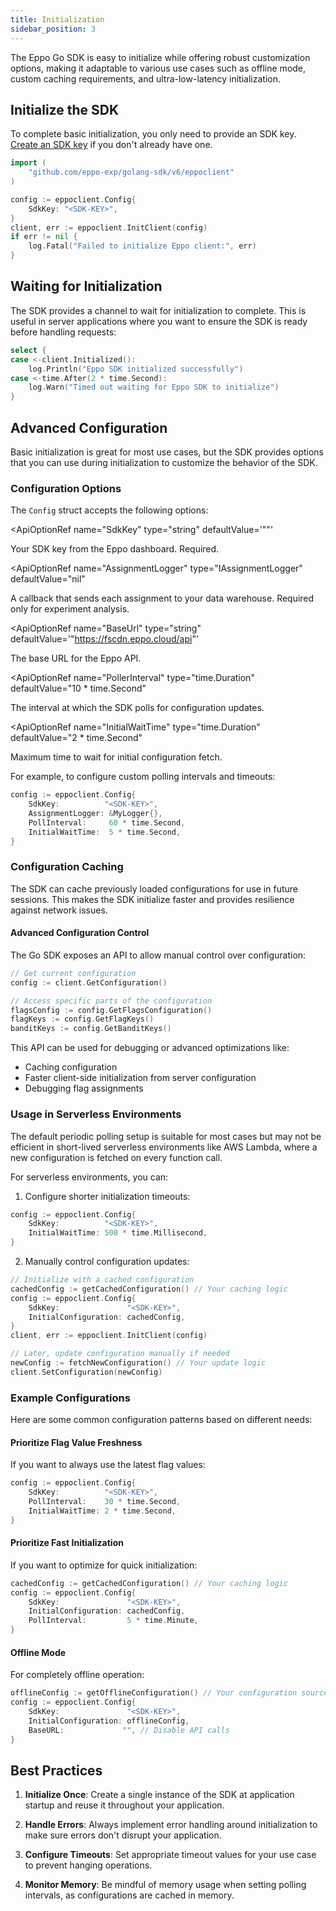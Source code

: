 ```yaml
---
title: Initialization
sidebar_position: 3
---
```



The Eppo Go SDK is easy to initialize while offering robust customization options, making it adaptable to various use cases such as offline mode, custom caching requirements, and ultra-low-latency initialization.

## Initialize the SDK

To complete basic initialization, you only need to provide an SDK key. [Create an SDK key](/sdks/sdk-keys) if you don't already have one.

```go
import (
    "github.com/eppo-exp/golang-sdk/v6/eppoclient"
)

config := eppoclient.Config{
    SdkKey: "<SDK-KEY>",
}
client, err := eppoclient.InitClient(config)
if err != nil {
    log.Fatal("Failed to initialize Eppo client:", err)
}
```

## Waiting for Initialization

The SDK provides a channel to wait for initialization to complete. This is useful in server applications where you want to ensure the SDK is ready before handling requests:

```go
select {
case <-client.Initialized():
    log.Println("Eppo SDK initialized successfully")
case <-time.After(2 * time.Second):
    log.Warn("Timed out waiting for Eppo SDK to initialize")
}
```

## Advanced Configuration

Basic initialization is great for most use cases, but the SDK provides options that you can use during initialization to customize the behavior of the SDK.

### Configuration Options

The `Config` struct accepts the following options:

<ApiOptionRef 
  name="SdkKey"
  type="string"
  defaultValue='""'
>

Your SDK key from the Eppo dashboard. Required.
</ApiOptionRef>

<ApiOptionRef 
  name="AssignmentLogger"
  type="IAssignmentLogger"
  defaultValue="nil"
>

A callback that sends each assignment to your data warehouse. Required only for experiment analysis.
</ApiOptionRef>

<ApiOptionRef 
  name="BaseUrl"
  type="string"
  defaultValue='"https://fscdn.eppo.cloud/api"'
>

The base URL for the Eppo API.
</ApiOptionRef>

<ApiOptionRef 
  name="PollerInterval"
  type="time.Duration"
  defaultValue="10 * time.Second"
>

The interval at which the SDK polls for configuration updates.
</ApiOptionRef>

<ApiOptionRef 
  name="InitialWaitTime"
  type="time.Duration"
  defaultValue="2 * time.Second"
>

Maximum time to wait for initial configuration fetch.
</ApiOptionRef>

For example, to configure custom polling intervals and timeouts:

```go
config := eppoclient.Config{
    SdkKey:          "<SDK-KEY>",
    AssignmentLogger: &MyLogger{},
    PollInterval:     60 * time.Second,
    InitialWaitTime:  5 * time.Second,
}
```

### Configuration Caching

The SDK can cache previously loaded configurations for use in future sessions. This makes the SDK initialize faster and provides resilience against network issues.

#### Advanced Configuration Control

The Go SDK exposes an API to allow manual control over configuration:

```go
// Get current configuration
config := client.GetConfiguration()

// Access specific parts of the configuration
flagsConfig := config.GetFlagsConfiguration()
flagKeys := config.GetFlagKeys()
banditKeys := config.GetBanditKeys()
```

This API can be used for debugging or advanced optimizations like:
- Caching configuration
- Faster client-side initialization from server configuration
- Debugging flag assignments

### Usage in Serverless Environments

The default periodic polling setup is suitable for most cases but may not be efficient in short-lived serverless environments like AWS Lambda, where a new configuration is fetched on every function call.

For serverless environments, you can:

1. Configure shorter initialization timeouts:
```go
config := eppoclient.Config{
    SdkKey:          "<SDK-KEY>",
    InitialWaitTime: 500 * time.Millisecond,
}
```

2. Manually control configuration updates:
```go
// Initialize with a cached configuration
cachedConfig := getCachedConfiguration() // Your caching logic
config := eppoclient.Config{
    SdkKey:               "<SDK-KEY>",
    InitialConfiguration: cachedConfig,
}
client, err := eppoclient.InitClient(config)

// Later, update configuration manually if needed
newConfig := fetchNewConfiguration() // Your update logic
client.SetConfiguration(newConfig)
```

### Example Configurations

Here are some common configuration patterns based on different needs:

#### Prioritize Flag Value Freshness
If you want to always use the latest flag values:

```go
config := eppoclient.Config{
    SdkKey:          "<SDK-KEY>",
    PollInterval:    30 * time.Second,
    InitialWaitTime: 2 * time.Second,
}
```

#### Prioritize Fast Initialization
If you want to optimize for quick initialization:

```go
cachedConfig := getCachedConfiguration() // Your caching logic
config := eppoclient.Config{
    SdkKey:               "<SDK-KEY>",
    InitialConfiguration: cachedConfig,
    PollInterval:         5 * time.Minute,
}
```

#### Offline Mode
For completely offline operation:

```go
offlineConfig := getOfflineConfiguration() // Your configuration source
config := eppoclient.Config{
    SdkKey:               "<SDK-KEY>",
    InitialConfiguration: offlineConfig,
    BaseURL:             "", // Disable API calls
}
``` 

## Best Practices

1. **Initialize Once**: Create a single instance of the SDK at application startup and reuse it throughout your application.

2. **Handle Errors**: Always implement error handling around initialization to make sure errors don't disrupt your application.

3. **Configure Timeouts**: Set appropriate timeout values for your use case to prevent hanging operations.

4. **Monitor Memory**: Be mindful of memory usage when setting polling intervals, as configurations are cached in memory.
